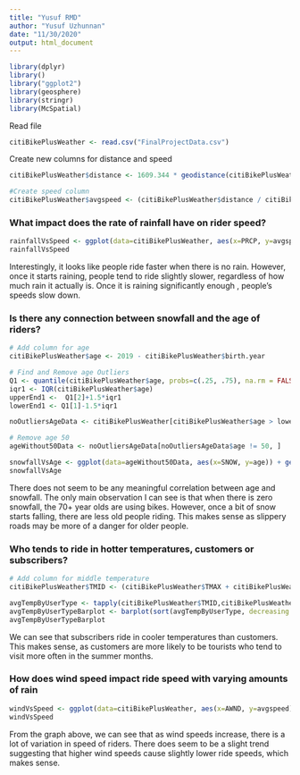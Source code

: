 ```yaml
---
title: "Yusuf RMD"
author: "Yusuf Uzhunnan"
date: "11/30/2020"
output: html_document
---
```

```r
library(dplyr)
library()
library("ggplot2")
library(geosphere)
library(stringr)
library(McSpatial)
```

Read file
```r
citiBikePlusWeather <- read.csv("FinalProjectData.csv")
```

Create new columns for distance and speed
```r
citiBikePlusWeather$distance <- 1609.344 * geodistance(citiBikePlusWeather$start.station.longitude,citiBikePlusWeather$start.station.latitude,citiBikePlusWeather$end.station.longitude,citiBikePlusWeather$end.station.latitude)$dist

#Create speed column
citiBikePlusWeather$avgspeed <- (citiBikePlusWeather$distance / citiBikePlusWeather$tripduration)

```

### What impact does the rate of rainfall have on rider speed?
```r
rainfallVsSpeed <- ggplot(data=citiBikePlusWeather, aes(x=PRCP, y=avgspeed)) + geom_point(size=.5, alpha=.1) + geom_smooth(method = "lm")
rainfallVsSpeed
```
Interestingly, it looks like people ride faster when there is no rain. However, once it starts raining, people tend to ride slightly slower, regardless of how much rain it actually is. Once it is raining significantly enough , people's speeds slow down.

### Is there any connection between snowfall and the age of riders?
```r
# Add column for age
citiBikePlusWeather$age <- 2019 - citiBikePlusWeather$birth.year

# Find and Remove age Outliers
Q1 <- quantile(citiBikePlusWeather$age, probs=c(.25, .75), na.rm = FALSE)
iqr1 <- IQR(citiBikePlusWeather$age)
upperEnd1 <-  Q1[2]+1.5*iqr1   
lowerEnd1 <- Q1[1]-1.5*iqr1 

noOutliersAgeData <- citiBikePlusWeather[citiBikePlusWeather$age > lowerEnd1 & citiBikePlusWeather$age < upperEnd1, ]

# Remove age 50 
ageWithout50Data <- noOutliersAgeData[noOutliersAgeData$age != 50, ]

snowfallVsAge <- ggplot(data=ageWithout50Data, aes(x=SNOW, y=age)) + geom_point(size=.5, alpha=.1)
snowfallVsAge
```
There does not seem to be any meaningful correlation between age and snowfall. The only main observation I can see is that when there is zero snowfall, the 70+ year olds are using bikes. However, once a bit of snow starts falling, there are less old people riding. This makes sense as slippery roads may be more of a danger for older people.

### Who tends to ride in hotter temperatures, customers or subscribers?
```r
# Add column for middle temperature
citiBikePlusWeather$TMID <- (citiBikePlusWeather$TMAX + citiBikePlusWeather$TMIN) / 2

avgTempByUserType <- tapply(citiBikePlusWeather$TMID,citiBikePlusWeather$usertype,mean, na.rm = TRUE)
avgTempByUserTypeBarplot <- barplot(sort(avgTempByUserType, decreasing = TRUE),ylab = "Average Temperature")
avgTempByUserTypeBarplot
```
We can see that subscribers ride in cooler temperatures than customers. This makes sense, as customers are more likely to be tourists who tend to visit more often in the summer months.

### How does wind speed impact ride speed with varying amounts of rain
```r
windVsSpeed <- ggplot(data=citiBikePlusWeather, aes(x=AWND, y=avgspeed)) + geom_point(size=.5, alpha=.1) + geom_smooth(method = "lm")
windVsSpeed
```
From the graph above, we can see that as wind speeds increase, there is a lot of variation in speed of riders. There does seem to be a slight trend suggesting that higher wind speeds cause slightly lower ride speeds, which makes sense.
